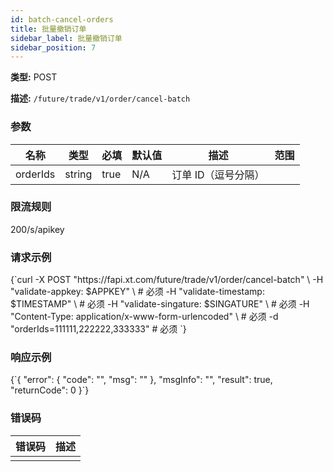 ```yaml
---
id: batch-cancel-orders
title: 批量撤销订单
sidebar_label: 批量撤销订单
sidebar_position: 7
---
```



**类型:** POST

**描述:** `/future/trade/v1/order/cancel-batch`

### 参数

| 名称 | 类型 | 必填 | 默认值 | 描述 | 范围 |
| --- | --- | --- | --- | --- | --- |
| orderIds | string | true | N/A | 订单 ID（逗号分隔） |  |

### 限流规则

200/s/apikey

### 请求示例

<CodeBlock language="bash" title="Request">
{`curl -X POST "https://fapi.xt.com/future/trade/v1/order/cancel-batch" \
  -H "validate-appkey: $APPKEY" \  # 必须
  -H "validate-timestamp: $TIMESTAMP" \  # 必须
  -H "validate-singature: $SINGATURE" \  # 必须
  -H "Content-Type: application/x-www-form-urlencoded" \  # 必须
  -d "orderIds=111111,222222,333333"  # 必须
`}
</CodeBlock>

### 响应示例

<CodeBlock language="json" title="Response">
  {`{
  "error": {
    "code": "",
    "msg": ""
  },
  "msgInfo": "",
  "result": true,
  "returnCode": 0
}`}
</CodeBlock>

### 错误码

| 错误码 | 描述 |
| --- | --- |
|  |  |
